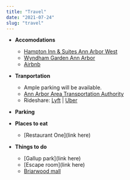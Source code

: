 ```yaml
---
title: "Travel"
date: "2021-07-24"
slug: "travel"
---
```


- **Accomodations** 
  - <a href="https://www.hilton.com/en/hotels/arbwehx-hampton-suites-ann-arbor-west/?SEO_id=GMB-AMER-HX-ARBWEHX&y_source=1_MzI2NDY4Mi03MTUtbG9jYXRpb24ud2Vic2l0ZQ%3D%3D" target="_blank">Hampton Inn & Suites Ann Arbor West</a>
  - <a href="https://www.wyndhamhotels.com/wyndham-garden/ann-arbor-michigan/wyndham-garden-ann-arbor/overview?CID=LC:46q62bu8edfbx3y:36846" target="_blank">Wyndham Garden Ann Arbor</a>
  - <a href="https://www.airbnb.com/" target="_blank">Airbnb</a>
 

- **Tranportation** 
  - Ample parking will be available.
  - [Ann Arbor Area Transportation Authority](https://www.theride.org/)
  - Rideshare: [Lyft](https://www.lyft.com/) | [Uber](https://www.uber.com/) 
- **Parking**


- **Places to eat** 
  - [Restaurant One](link here) 

- **Things to do** 
  - [Gallup park](link here) 
  - [Escape room](link here)
  - [Briarwood mall](link)